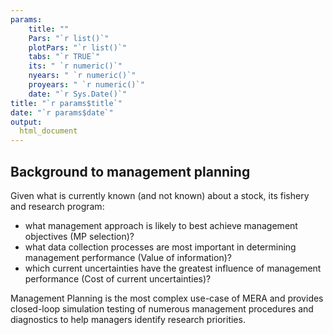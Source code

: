 ```yaml
---
params: 
    title: ""
    Pars: "`r list()`"
    plotPars: "`r list()`"
    tabs: "`r TRUE`"
    its: " `r numeric()`"
    nyears: " `r numeric()`"
    proyears: " `r numeric()`"
    date: "`r Sys.Date()`"
title: "`r params$title`"
date: "`r params$date`"
output:
  html_document
---
```




## Background to management planning  

Given what is currently known (and not known) about a stock, its fishery and research program:

* what management approach is likely to best achieve management objectives (MP selection)? 
* what data collection processes are most important in determining management performance (Value of information)?
* which current uncertainties have the greatest influence of management performance (Cost of current uncertainties)?

Management Planning is the most complex use-case of MERA and provides closed-loop simulation testing of numerous management procedures and diagnostics to help managers identify research priorities. 






